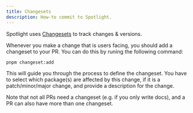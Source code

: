 ```yaml
---
title: Changesets
description: How-to commit to Spotlight.
---
```


Spotlight uses [Changesets](https://github.com/changesets/changesets) to track changes & versions.

Whenever you make a change that is users facing, you should add a changeset to your PR. You can do this by runing the
following command:

```shell
pnpm changeset:add
```

This will guide you through the process to define the changeset. You have to select which package(s) are affected by
this change, if it is a patch/minor/major change, and provide a description for the change.

Note that not all PRs need a changeset (e.g. if you only write docs), and a PR can also have more than one changeset.
